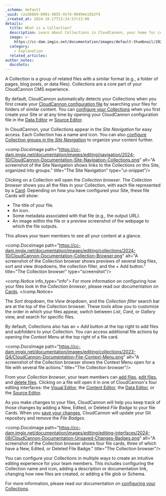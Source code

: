 ```yaml
---
_schema: default
_uuid: c2a366b9-0901-4855-91f4-99494e15b3f4
_created_at: 2024-10-17T13:24:57+13:00
details:
  title: What is a Collection?
  description: Learn about Collections in CloudCannon, your home for content files.
  image: >-
    https://cc-dam.imgix.net/documentation/images/default-thumbnail/2023-Q4/CloudCannon-Documentation-Thumbnail.png
  category:
    - Explanation
  related_articles:
author_notes:
  docshots:
---
```

A Collection is a group of related files with a similar format (e.g., a folder of pages, blog posts, or data files). Collections are a core part of your CloudCannon CMS experience.

By default, CloudCannon automatically detects your Collections when you first create your [CloudCannon configuration file](/documentation/articles/what-is-the-cloudcannon-configuration-file/) by searching your files for folders of similar content. You can [configure your Collections]() when you first create your Site or at any time by opening your CloudCannon configuration file in the [Data Editor](/documentation/articles/the-data-editor/) or [Source Editor](/documentation/articles/the-source-editor/).

In CloudCannon, your Collections appear in the *Site Navigation* for easy access. Each Collection has a name and icon. You can also [configure Collection groups in the *Site Navigation*](/documentation/articles/configure-your-site-navigation/) to organize your content further.

<comp.DocsImage path="https://cc-dam.imgix.net/documentation/images/editing/navigation/2024-10/CloudCannon-Documentation-Site-Navigation-Collections.png" alt="A screenshot of the Site Navigation shows links to the Collections on this Site, organized into groups." title="The Site Navigation" type="ui-snippet"/>

Clicking on a Collection will open the *Collection browser*. The *Collection browser* shows you all the files in your Collection, with each file represented by a [Card](/documentation/articles/what-are-cards/). Depending on how you have configured your Site, these file Cards will show:

* The title of your file.
* An icon.
* Some metadata associated with that file (e.g., the output URL).
* An image within the file or a preview screenshot of the webpage to which the file outputs.

This allows your team members to see all your content at a glance.

<comp.DocsImage path="https://cc-dam.imgix.net/documentation/images/editing/collections/2024-10/CloudCannon-Documentation-Collection-Browser.png" alt="A screenshot of the Collection browser shows previews of several blog files, sort and view dropdowns, the collection filter, and the + Add button." title="The Collection browser" type="screenshot"/>

<comp.Notice info_type="info">
  For more information on configuring how your files look in the *Collection browser*, please read our documentation on [Cards](/documentation/articles/what-are-cards/).
</comp.Notice>

The *Sort* dropdown, the *View* dropdown, and the *Collection filter* search bar are at the top of the Collection browser. These tools allow you to customize the order in which your files appear, switch between *List*, *Card*, or *Gallery* view, and search for specific files.

By default, Collections also has an *\+ Add* button at the top right to add files and subfolders to your Collection. You can access additional file actions by opening the *Context Menu* at the top right of a file card.

<comp.DocsImage path="https://cc-dam.imgix.net/documentation/images/editing/collections/2023-Q4/CloudCannon-Documentation-File-Context-Menu.png" alt="A screenshot of the Collection browser shows the Context Menu open for a file with several file actions." title="The Collection browser"/>

From your *Collection browser*, your team members can [add files](/documentation/articles/add-a-file/), [edit files](/documentation/articles/edit-your-files/), and [delete files](/documentation/articles/delete-a-file/). Clicking on a file will open it in one of CloudCannon's four editing interfaces: the [Visual Editor](/documentation/articles/the-visual-editor/), the [Content Editor](/documentation/articles/the-content-editor/), the [Data Editor](/documentation/articles/the-data-editor/), or the [Source Editor](/documentation/articles/the-source-editor/).

As you make changes to your files, CloudCannon will help you keep track of those changes by adding a New, Edited, or Deleted *File Badge* to your file Cards. When you [save your changes](/documentation/articles/save-your-changes/), CloudCannon will update your Git repository and remove the *File Badges*.

<comp.DocsImage path="https://cc-dam.imgix.net/documentation/images/editing/editing-interfaces/2024-08/CloudCannon-Documentation-Unsaved-Changes-Badges.png" alt="A screenshot of the Collection browser shows four file cards, three of which have a New, Edited, or Deleted File Badge." title="The Collection browser"/>

You can configure your Collections in multiple ways to create an intuitive editing experience for your team members. This includes configuring the Collection name and icon, adding a description or documentation link, changing how new files are created, or adding a file glob or Schema.

For more information, please read our documentation on [configuring your Collections](/documentation/articles/configure-your-collections/).